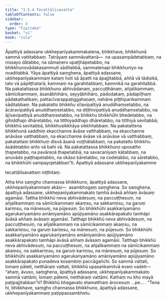 ```yaml
---
title: "1.5.4 Tecattālīsavatta"
tableOfContents: false
sidebar:
  order: 4
type: "tipitaka"
basket: "vi"
book: "cula"
---
```



<DynamicBreadcrumb />

<Division number="51" book="cula">

<Paragraph number="233" book="cula">
Āpattiyā adassane ukkhepanīyakammakatena, bhikkhave, bhikkhunā sammā vattitabbaṃ. Tatrāyaṃ sammāvattanā—  na upasampādetabbaṃ, na nissayo dātabbo, na sāmaṇero upaṭṭhāpetabbo, na bhikkhunovādakasammuti sāditabbā, sammatenapi bhikkhuniyo na ovaditabbā. Yāya āpattiyā saṃghena, āpattiyā adassane, ukkhepanīyakammaṃ kataṃ hoti sā āpatti na āpajjitabbā, aññā vā tādisikā, tato vā pāpiṭṭhatarā; kammaṃ na garahitabbaṃ, kammikā na garahitabbā. Na pakatattassa bhikkhuno abhivādanaṃ, paccuṭṭhānaṃ, añjalikammaṃ, sāmīcikammaṃ, āsanābhihāro, seyyābhihāro, pādodakaṃ, pādapīṭhaṃ pādakathalikaṃ, pattacīvarappaṭiggahaṇaṃ, nahāne piṭṭhiparikammaṃ sāditabbaṃ. Na pakatatto bhikkhu sīlavipattiyā anuddhaṃsetabbo, na ācāravipattiyā anuddhaṃsetabbo, na diṭṭhivipattiyā anuddhaṃsetabbo, na ājīvavipattiyā anuddhaṃsetabbo, na bhikkhu bhikkhūhi bhedetabbo, na gihiddhajo dhāretabbo, na titthiyaddhajo dhāretabbo, na titthiyā sevitabbā; bhikkhū sevitabbā, bhikkhusikkhāya sikkhitabbaṃ. Na pakatattena bhikkhunā saddhiṃ ekacchanne āvāse vatthabbaṃ, na ekacchanne anāvāse vatthabbaṃ, na ekacchanne āvāse vā anāvāse vā vatthabbaṃ, pakatattaṃ bhikkhuṃ disvā āsanā vuṭṭhātabbaṃ, na pakatatto bhikkhu āsādetabbo anto vā bahi vā. Na pakatattassa bhikkhuno uposatho ṭhapetabbo, na pavāraṇā ṭhapetabbā, na savacanīyaṃ kātabbaṃ, na anuvādo paṭṭhapetabbo, na okāso kāretabbo, na codetabbo, na sāretabbo, na bhikkhūhi sampayojetabban”ti.

</Paragraph>
</Division>

<Paragraph number="234" type="center" book="cula">
Āpattiyā adassane ukkhepanīyakamme

  
tecattālīsavattaṃ niṭṭhitaṃ.


</Paragraph>

<Division number="52" book="cula">

<Paragraph number="235" book="cula">
Atha kho saṃgho channassa bhikkhuno, āpattiyā adassane, ukkhepanīyakammaṃ akāsi—  asambhogaṃ saṃghena. So saṃghena, āpattiyā adassane, ukkhepanīyakammakato tamhā āvāsā aññaṃ āvāsaṃ agamāsi. Tattha bhikkhū neva abhivādesuṃ, na paccuṭṭhesuṃ, na añjalikammaṃ na sāmīcikammaṃ akaṃsu, na sakkariṃsu, na garuṃ kariṃsu, na mānesuṃ, na pūjesuṃ. So bhikkhūhi asakkariyamāno agarukariyamāno amāniyamāno apūjiyamāno asakkārapakato tamhāpi āvāsā aññaṃ āvāsaṃ agamāsi. Tatthapi bhikkhū neva abhivādesuṃ, na paccuṭṭhesuṃ, na añjalikammaṃ na sāmīcikammaṃ akaṃsu, na sakkariṃsu, na garuṃ kariṃsu, na mānesuṃ, na pūjesuṃ. So bhikkhūhi asakkariyamāno agarukariyamāno amāniyamāno apūjiyamāno asakkārapakato tamhāpi āvāsā aññaṃ āvāsaṃ agamāsi. Tatthapi bhikkhū neva abhivādesuṃ, na paccuṭṭhesuṃ, na añjalikammaṃ na sāmīcikammaṃ akaṃsu, na sakkariṃsu, na garuṃ kariṃsu, na mānesuṃ, na pūjesuṃ. So bhikkhūhi asakkariyamāno agarukariyamāno amāniyamāno apūjiyamāno asakkārapakato punadeva kosambiṃ paccāgañchi. So sammā vattati, lomaṃ pāteti, netthāraṃ vattati, bhikkhū upasaṅkamitvā evaṃ vadeti—  “ahaṃ, āvuso, saṃghena, āpattiyā adassane, ukkhepanīyakammakato sammā vattāmi, lomaṃ pātemi, netthāraṃ vattāmi. Kathaṃ nu kho mayā paṭipajjitabban”ti? Bhikkhū bhagavato etamatthaṃ ārocesuṃ …pe… . “Tena hi, bhikkhave, saṃgho channassa bhikkhuno, āpattiyā adassane, ukkhepanīyakammaṃ paṭippassambhetu.
</Paragraph>
</Division>
